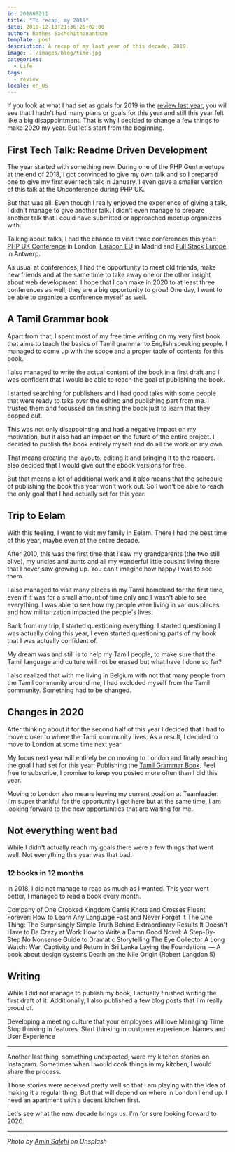 ```yaml
---
id: 201809211
title: "To recap, my 2019"
date: 2019-12-13T21:36:25+02:00
author: Rathes Sachchithananthan
template: post
description: A recap of my last year of this decade, 2019.
image: ../images/blog/time.jpg
categories:
  - Life
tags:
  - review
locale: en_US
---
```



If you look at what I had set as goals for 2019 in the [review last year](https://rathes.me/blog/en/review-2018/), you will see that I hadn't had many plans or goals for this year and still this year felt like a big disappointment. That is why I decided to change a few things to make 2020 my year.
But let's start from the beginning.

## First Tech Talk: Readme Driven Development

The year started with something new. During one of the PHP Gent meetups at the end of 2018, I got convinced to give my own talk and so I prepared one to give my first ever tech talk in January. I even gave a smaller version of this talk at the Unconference during PHP UK.

But that was all. Even though I really enjoyed the experience of giving a talk, I didn't manage to give another talk. I didn't even manage to prepare another talk that I could have submitted or approached meetup organizers with.

Talking about talks, I had the chance to visit three conferences this year: [PHP UK Conference](https://www.phpconference.co.uk/) in London, [Laracon EU](https://laracon.eu/) in Madrid and [Full Stack Europe](https://fullstackeurope.com/) in Antwerp.

As usual at conferences, I had the opportunity to meet old friends, make new friends and at the same time to take away one or the other insight about web development. I hope that I can make in 2020 to at least three conferences as well, they are a big opportunity to grow! One day, I want to be able to organize a conference myself as well.

## A Tamil Grammar book

Apart from that, I spent most of my free time writing on my very first book that aims to teach the basics of Tamil grammar to English speaking people. I managed to come up with the scope and a proper table of contents for this book.

I also managed to write the actual content of the book in a first draft and I was confident that I would be able to reach the goal of publishing the book.

I started searching for publishers and I had good talks with some people that were ready to take over the editing and publishing part from me. I trusted them and focussed on finishing the book just to learn that they copped out.

This was not only disappointing and had a negative impact on my motivation, but it also had an impact on the future of the entire project. I decided to publish the book entirely myself and do all the work on my own.

That means creating the layouts, editing it and bringing it to the readers. I also decided that I would give out the ebook versions for free.

But that means a lot of additional work and it also means that the schedule of publishing the book this year won't work out. So I won't be able to reach the only goal that I had actually set for this year.

## Trip to Eelam

With this feeling, I went to visit my family in Eelam. There I had the best time of this year, maybe even of the entire decade.

After 2010, this was the first time that I saw my grandparents (the two still alive), my uncles and aunts and all my wonderful little cousins living there that I never saw growing up. You can't imagine how happy I was to see them.

I also managed to visit many places in my Tamil homeland for the first time, even if it was for a small amount of time only and I wasn't able to see everything. I was able to see how my people were living in various places and how militarization impacted the people's lives.

Back from my trip, I started questioning everything. I started questioning I was actually doing this year, I even started questioning parts of my book that I was actually confident of.

My dream was and still is to help my Tamil people, to make sure that the Tamil language and culture will not be erased but what have I done so far?

I also realized that with me living in Belgium with not that many people from the Tamil community around me, I had excluded myself from the Tamil community. Something had to be changed.

## Changes in 2020

After thinking about it for the second half of this year I decided that I had to move closer to where the Tamil community lives. As a result, I decided to move to London at some time next year.

My focus next year will entirely be on moving to London and finally reaching the goal I had set for this year: Publishing the [Tamil Grammar Book](https://learn-tamil.com/). Feel free to subscribe, I promise to keep you posted more often than I did this year.

Moving to London also means leaving my current position at Teamleader. I'm super thankful for the opportunity I got here but at the same time, I am looking forward to the new opportunities that are waiting for me.

## Not everything went bad

While I didn't actually reach my goals there were a few things that went well. Not everything this year was that bad.

### 12 books in 12 months

In 2018, I did not manage to read as much as I wanted. This year went better, I managed to read a book every month.

<Box marginTop={12} marginBottom={12}>
  <List title="Reading List 2019">
    <List.Item
      subtitle="by Paul Jarvis"
      link="https://www.amazon.de/Company-One-Staying-Small-Business/dp/0241380227/ref=as_li_ss_tl?__mk_de_DE=%C3%85M%C3%85%C5%BD%C3%95%C3%91&crid=30Q5H7258RS6N&keywords=company+of+one&qid=1569783760&s=gateway&sprefix=Company+,aps,156&sr=8-1&linkCode=sl1&tag=aheenam-21&linkId=64b51b5b329ae16ef1a79cf782d2e1c0&language=de_DE) [Company of One: Why Staying Small is the Next Big Thing for Business](https://www.amazon.de/Company-One-Staying-Small-Business/dp/0241380227/ref=as_li_ss_tl?__mk_de_DE=%C3%85M%C3%85%C5%BD%C3%95%C3%91&crid=30Q5H7258RS6N&keywords=company+of+one&qid=1569783760&s=gateway&sprefix=Company+,aps,156&sr=8-1&linkCode=sl1&tag=aheenam-21&linkId=64b51b5b329ae16ef1a79cf782d2e1c0&language=de_DE"
    >
      Company of One
    </List.Item>
    <List.Item
      subtitle="by Leigh Bardugo"
      link="https://www.amazon.de/Six-Crows-Crooked-Kingdom-Book/dp/1780622317/ref=as_li_ss_tl?__mk_de_DE=%C3%85M%C3%85%C5%BD%C3%95%C3%91&crid=172EZFM0NO73E&keywords=crooked+kingdom&qid=1569783979&s=gateway&sprefix=Crooked+King,aps,146&sr=8-1&linkCode=sl1&tag=aheenam-21&linkId=1f9016fab24cfba12a2e409bac0f5d11&language=de_DE) [Crooked Kingdom](https://www.amazon.de/Six-Crows-Crooked-Kingdom-Book/dp/1780622317/ref=as_li_ss_tl?__mk_de_DE=%C3%85M%C3%85%C5%BD%C3%95%C3%91&crid=172EZFM0NO73E&keywords=crooked+kingdom&qid=1569783979&s=gateway&sprefix=Crooked+King,aps,146&sr=8-1&linkCode=sl1&tag=aheenam-21&linkId=1f9016fab24cfba12a2e409bac0f5d11&language=de_DE"
    >
      Crooked Kingdom
    </List.Item>
    <List.Item
      subtitle="by Stephen King"
      link="https://www.amazon.de/Carrie-Stephen-King/dp/0450018628/ref=as_li_ss_tl?_encoding=UTF8&qid=1569784151&sr=1-1&linkCode=sl1&tag=aheenam-21&linkId=19d572bb5e3ca68dbfb3d580b89c3a5e&language=de_DE"
    >
      Carrie
    </List.Item>
    <List.Item
      subtitle="by Ian Rankin"
      link="https://www.amazon.de/Knots-Crosses-Rebus-Novel-Rankin/dp/0752883534/ref=as_li_ss_tl?\_\_mk_de_DE=%C3%85M%C3%85%C5%BD%C3%95%C3%91&crid=WDIWI3I22Z6Q&keywords=knots+and+crosses&qid=1569784300&s=books-intl-de&sprefix=Knots+,english-books,198&sr=1-1&linkCode=sl1&tag=aheenam-21&linkId=6e77b3898028ea0cf2eee8c9e2fb5714&language=de_DE"
    >
      Knots and Crosses
    </List.Item>
    <List.Item
      subtitle="by Gabriel Wyner"
      link="https://www.amazon.de/Fluent-Forever-Learn-Language-Forget/dp/0385348118/ref=as_li_ss_tl?\_\_mk_de_DE=%C3%85M%C3%85%C5%BD%C3%95%C3%91&crid=392R9S4R0TJ8R&keywords=fluent+forever&qid=1569785112&s=gateway&sprefix=fluent+fo,aps,147&sr=8-1&linkCode=sl1&tag=aheenam-21&linkId=fe5e639e9481ed1c10eb8d7ffa99fe74&language=de_DE"
    >
      Fluent Forever: How to Learn Any Language Fast and Never Forget It
    </List.Item>
    <List.Item
      subtitle="by Gary Keller, Jay Papasan"
      link="https://www.amazon.de/gp/product/1848549253/ref=as_li_ss_tl?ie=UTF8&psc=1&linkCode=sl1&tag=aheenam-21&linkId=e41b389168ba6de0b9361ee200cdb4c0&language=de_DE"
    >
      The One Thing: The Surprisingly Simple Truth Behind Extraordinary Results
    </List.Item>
    <List.Item
      subtitle="by Jason Fried, David Heinemeier Hansson"
      link="https://www.amazon.de/Doesnt-Have-Be-Crazy-Work/dp/0062874780/ref=as_li_ss_tl?\_\_mk_de_DE=%C3%85M%C3%85%C5%BD%C3%95%C3%91&crid=1VTWBPPJBMM4G&keywords=it+doesnt+have+to+be+crazy+at+work&qid=1569784737&s=books-intl-de&sprefix=It+doe,english-books,144&sr=1-1&linkCode=sl1&tag=aheenam-21&linkId=e3d47d2ed74d92f7b76169f166aa9602&language=de_DE"
    >
      It Doesn't Have to Be Crazy at Work
    </List.Item>
    <List.Item
      subtitle="by James N. Frey"
      link="https://www.amazon.de/Write-Damn-Novel-Step-Step/dp/0312010443/ref=as_li_ss_tl?\_\_mk_de_DE=%C3%85M%C3%85%C5%BD%C3%95%C3%91&crid=GFH4GODP9KJQ&keywords=how+to+write+a+damn+good+novel&qid=1569784848&s=books-intl-de&sprefix=How+to+write+a+dam,english-books,149&sr=1-1&linkCode=sl1&tag=aheenam-21&linkId=b097480b152cdddfa4a7819ea4eb6762&language=de_DE"
    >
      How to Write a Damn Good Novel: A Step-By-Step No Nonsense Guide to
      Dramatic Storytelling
    </List.Item>
    <List.Item
      subtitle="by Sebastian Fitzek"
      link="https://www.amazon.de/Eye-Collector-Sebastian-Fitzek/dp/0857893718/ref=as_li_ss_tl?\_encoding=UTF8&qid=1569785773&sr=8-2&linkCode=sl1&tag=aheenam-21&linkId=9c0eee4ede2677230d7f3dd92cd7d8c2&language=de_DE"
    >
      The Eye Collector
    </List.Item>
    <List.Item
      subtitle="by Sunila Galappatti"
      link="https://www.amazon.de/gp/product/9350291770/ref=as_li_ss_tl?ie=UTF8&psc=1&linkCode=sl1&tag=aheenam-21&linkId=c63e2d759691bd90defd148ce310c6ae&language=de_DE"
    >
      A Long Watch: War, Captivity and Return in Sri Lanka
    </List.Item>
    <List.Item
      subtitle="by Andrew Couldwell"
      link="https://designsystemfoundations.com/"
    >
      Laying the Foundations — A book about design systems
    </List.Item>
    <List.Item subtitle="by Agatha Christie" link="https://amzn.to/2sIwXsT">
      Death on the Nile
    </List.Item>
    <List.Item subtitle="by Dan Brown" link="https://amzn.to/2tkH9bm">
      Origin (Robert Langdon 5)
    </List.Item>
  </List>
</Box>

## Writing

While I did not manage to publish my book, I actually finished writing the first draft of it. Additionally, I also published a few blog posts that I'm really proud of.

<List>
  <List.Item link="/blog/en/developing-meeting-culture-employees-love">
    Developing a meeting culture that your employees will love
  </List.Item>
  <List.Item link="/blog/en/managing-time">Managing Time</List.Item>
  <List.Item link="/blog/en/customer-experience-instead-of-features">
    Stop thinking in features. Start thinking in customer experience.
  </List.Item>
  <List.Item link="/blog/en/user-experience-names">
    Names and User Experience
  </List.Item>
</List>

---

Another last thing, something unexpected, were my kitchen stories on Instagram. Sometimes when I would cook things in my kitchen, I would share the process.

Those stories were received pretty well so that I am playing with the idea of making it a regular thing. But that will depend on where in London I end up. I need an apartment with a decent kitchen first.

Let's see what the new decade brings us. I'm for sure looking forward to 2020.

---

_Photo by [Amin Salehi](https://unsplash.com/@aminsalehi) on Unsplash_

